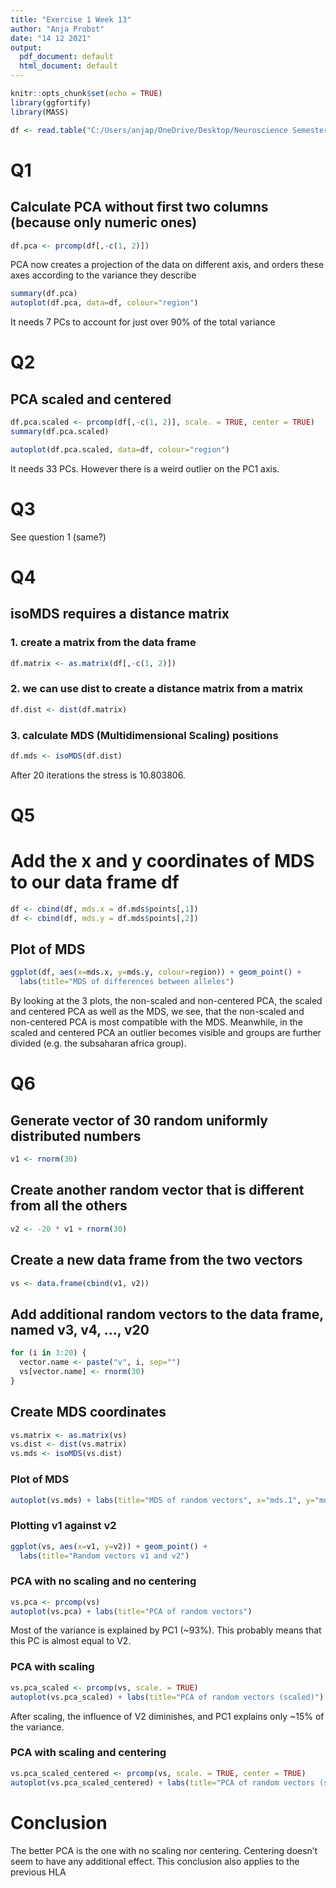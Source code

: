 ```yaml
---
title: "Exercise 1 Week 13"
author: "Anja Probst"
date: "14 12 2021"
output:
  pdf_document: default
  html_document: default
---
```


```r
knitr::opts_chunk$set(echo = TRUE)
library(ggfortify)
library(MASS)
```
```r
df <- read.table("C:/Users/anjap/OneDrive/Desktop/Neuroscience Semester III/Statistics and Probability/Datasets/worldwide-HLA-A-1st-field.data", sep=";", header = TRUE)
```
# Q1
## Calculate PCA without first two columns (because only numeric ones)
```r
df.pca <- prcomp(df[,-c(1, 2)])
```
PCA now creates a projection of the data on different axis, and orders these axes according to the variance they describe

```r
summary(df.pca)
autoplot(df.pca, data=df, colour="region")
```
It needs 7 PCs to account for just over 90% of the total variance

# Q2
## PCA scaled and centered
```r
df.pca.scaled <- prcomp(df[,-c(1, 2)], scale. = TRUE, center = TRUE)
summary(df.pca.scaled)

autoplot(df.pca.scaled, data=df, colour="region")
```
It needs 33 PCs. However there is a weird outlier on the PC1 axis.

# Q3
See question 1 (same?)

# Q4
## isoMDS requires a distance matrix 
### 1. create a matrix from the data frame
```r
df.matrix <- as.matrix(df[,-c(1, 2)])
```

### 2. we can use dist to create a distance matrix from a matrix
```r
df.dist <- dist(df.matrix)
```

### 3. calculate MDS (Multidimensional Scaling) positions
```r
df.mds <- isoMDS(df.dist)
```
After 20 iterations the stress is 10.803806.

# Q5
# Add the x and y coordinates of MDS to our data frame df
```r
df <- cbind(df, mds.x = df.mds$points[,1])
df <- cbind(df, mds.y = df.mds$points[,2])
```

## Plot of MDS
```r
ggplot(df, aes(x=mds.x, y=mds.y, colour=region)) + geom_point() +
  labs(title="MDS of differences between alleles")
```
By looking at the 3 plots, the non-scaled and non-centered PCA, the scaled and centered PCA as well as the MDS, we see, that the non-scaled and non-centered PCA is most compatible with the MDS. Meanwhile, in the scaled and centered PCA an outlier becomes visible and groups are further divided (e.g. the subsaharan africa group).

# Q6
## Generate vector of 30 random uniformly distributed numbers
```r
v1 <- rnorm(30)
```

## Create another random vector that is different from all the others
```r
v2 <- -20 * v1 + rnorm(30)
```

## Create a new data frame from the two vectors
```r
vs <- data.frame(cbind(v1, v2))
```

## Add additional random vectors to the data frame, named v3, v4, ..., v20
```r
for (i in 3:20) {
  vector.name <- paste("v", i, sep="")
  vs[vector.name] <- rnorm(30)
}
```

## Create MDS coordinates
```r
vs.matrix <- as.matrix(vs)
vs.dist <- dist(vs.matrix)
vs.mds <- isoMDS(vs.dist)
```

### Plot of MDS
```r
autoplot(vs.mds) + labs(title="MDS of random vectors", x="mds.1", y="mds.2")
```

### Plotting v1 against v2
```r
ggplot(vs, aes(x=v1, y=v2)) + geom_point() +
  labs(title="Random vectors v1 and v2")
```

### PCA with no scaling and no centering
```r
vs.pca <- prcomp(vs)
autoplot(vs.pca) + labs(title="PCA of random vectors")
```
Most of the variance is explained by PC1 (~93%). This probably means that this PC is almost equal to V2.

### PCA with scaling
```r
vs.pca_scaled <- prcomp(vs, scale. = TRUE)
autoplot(vs.pca_scaled) + labs(title="PCA of random vectors (scaled)")
```
After scaling, the influence of V2 diminishes, and PC1 explains only ~15% of the variance.

### PCA with scaling and centering
```r
vs.pca_scaled_centered <- prcomp(vs, scale. = TRUE, center = TRUE)
autoplot(vs.pca_scaled_centered) + labs(title="PCA of random vectors (scaled, centered)")
```

# Conclusion
The better PCA is the one with no scaling nor centering. Centering doesn't seem to have any additional effect. This conclusion also applies to the previous HLA







